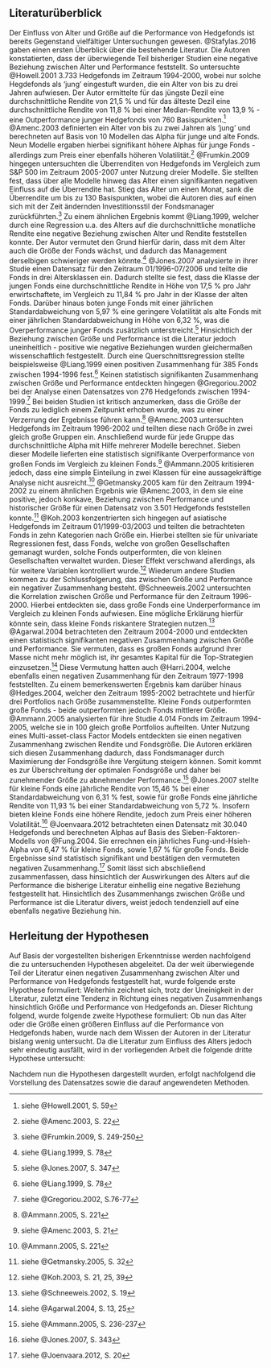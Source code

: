 ## Literaturüberblick

Der Einfluss von Alter und Größe auf die Performance von Hedgefonds ist bereits Gegenstand vielfältiger Untersuchungen gewesen. @Stafylas.2016 gaben einen ersten Überblick über die bestehende Literatur. Die Autoren konstatierten, dass der überwiegende Teil bisheriger Studien eine negative Beziehung zwischen Alter und Performance feststellt. So untersuchte @Howell.2001 3.733 Hedgefonds im Zeitraum 1994-2000, wobei nur solche Hegdefonds als 'jung' eingestuft wurden, die ein Alter von bis zu drei Jahren aufwiesen. Der Autor ermittelte für das jüngste Dezil eine durchschnittliche Rendite von 21,5 % und für das älteste Dezil eine durchschnittliche Rendite von 11,8 % bei einer Median-Rendite von 13,9 % - eine Outperformance junger Hedgefonds von 760 Basispunkten.^[siehe @Howell.2001, S. 59] @Amenc.2003 definierten ein Alter von bis zu zwei Jahren als 'jung' und berechneten auf Basis von 10 Modellen das Alpha für junge und alte Fonds. Neun Modelle ergaben hierbei signifikant höhere Alphas für junge Fonds - allerdings zum Preis einer ebenfalls höheren Volatilität.^[siehe @Amenc.2003, S. 22] @Frumkin.2009 hingegen untersuchten die Überrenditen von Hedgefonds im Vergleich zum S&P 500 im Zeitraum 2005-2007 unter Nutzung dreier Modelle. Sie stellten fest, dass über alle Modelle hinweg das Alter einen signifikanten negativen Einfluss auf die Überrendite hat. Stieg das Alter um einen Monat, sank die Überrendite um bis zu 130 Basispunkten, wobei die Autoren dies auf einen sich mit der Zeit ändernden Investitionsstil der Fondsmanager zurückführten.^[siehe @Frumkin.2009, S. 249-250] Zu einem ähnlichen Ergebnis kommt @Liang.1999, welcher durch eine Regression u.a. des Alters auf die durchschnittliche monatliche Rendite eine negative Beziehung zwischen Alter und Rendite feststellen konnte. Der Autor vermutet den Grund hierfür darin, dass mit dem Alter auch die Größe der Fonds wächst, und dadurch das Management derselbigen schwieriger werden könnte.^[siehe @Liang.1999, S. 78] @Jones.2007 analysierte in ihrer Studie einen Datensatz für den Zeitraum 01/1996-07/2006 und teilte die Fonds in drei Altersklassen ein. Dadurch stellte sie fest, dass die Klasse der jungen Fonds eine durchschnittliche Rendite in Höhe von 17,5 % pro Jahr erwirtschaftete, im Vergleich zu 11,84 % pro Jahr in der Klasse der alten Fonds. Darüber hinaus boten junge Fonds mit einer jährlichen Standardabweichung von 5,97 % eine geringere Volatilität als alte Fonds mit einer jährlichen Standardabweichung in Höhe von 6,32 %, was die Overperformance junger Fonds zusätzlich unterstreicht.^[siehe @Jones.2007, S. 347]
Hinsichtlich der Beziehung zwischen Größe und Performance ist die Literatur jedoch uneinheitlich - positive wie negative Beziehungen wurden gleichermaßen wissenschaftlich festgestellt. Durch eine Querschnittsregression stellte beispielsweise @Liang.1999 einen positiven Zusammenhang für 385 Fonds zwischen 1994-1996 fest.^[siehe @Liang.1999, S. 78]  Keinen statistisch signifikanten Zusammenhang zwischen Größe und Performance entdeckten hingegen @Gregoriou.2002 bei der Analyse einen Datensatzes von 276 Hedgefonds zwischen 1994-1999.^[siehe @Gregoriou.2002, S.76-77] Bei beiden Studien ist kritisch anzumerken, dass die Größe der Fonds zu lediglich einem Zeitpunkt erhoben wurde, was zu einer Verzerrung der Ergebnisse führen kann.^[@Ammann.2005, S. 221] @Amenc.2003 untersuchten Hedgefonds im Zeitraum 1996-2002 und teilten diese nach Größe in zwei gleich große Gruppen ein. Anschließend wurde für jede Gruppe das durchschnittliche Alpha mit Hilfe mehrerer Modelle berechnet. Sieben dieser Modelle lieferten eine statistisch signifikante Overperformance von großen Fonds im Vergleich zu kleinen Fonds.^[siehe @Amenc.2003, S. 21] @Ammann.2005 kritisieren jedoch, dass eine simple Einteilung in zwei Klassen für eine aussagekräftige Analyse nicht ausreicht.^[@Ammann.2005, S. 221] @Getmansky.2005 kam für den Zeitraum 1994-2002 zu einem ähnlichen Ergebnis wie @Amenc.2003, in dem sie eine positive, jedoch konkave, Beziehung zwischen Performance und historischer Größe für einen Datensatz von 3.501 Hedgefonds feststellen konnte.^[siehe @Getmansky.2005, S. 32] @Koh.2003 konzentrierten sich hingegen auf asiatische Hedgefonds im Zeitraum 01/1999-03/2003 und teilten die betrachteten Fonds in zehn Kategorien nach Größe ein. Hierbei stellten sie für univariate Regressionen fest, dass Fonds, welche von großen Gesellschaften gemanagt wurden, solche Fonds outperformten, die von kleinen Gesellschaften verwaltet wurden. Dieser Effekt verschwand allerdings, als für weitere Variablen kontrolliert wurde.^[siehe @Koh.2003, S. 21, 25, 39]
Wiederum andere Studien kommen zu der Schlussfolgerung, das zwischen Größe und Performance ein negativer Zusammenhang besteht. @Schneeweis.2002 untersuchten die Korrelation zwischen Größe und Performance für den Zeitraum 1996-2000. Hierbei entdeckten sie, dass große Fonds eine Underperformance im Vergleich zu kleinen Fonds aufwiesen. Eine mögliche Erklärung hierfür könnte sein, dass kleine Fonds riskantere Strategien nutzen.^[siehe @Schneeweis.2002, S. 19] @Agarwal.2004 betrachteten den Zeitraum 2004-2000 und entdeckten einen statistisch signifikanten negativen Zusammenhang zwischen Größe und Performance. Sie vermuten, dass es großen Fonds aufgrund ihrer Masse nicht mehr möglich ist, ihr gesamtes Kapital für die Top-Strategien einzusetzen.^[siehe @Agarwal.2004, S. 13, 25] Diese Vermutung hatten auch @Harri.2004, welche ebenfalls einen negativen Zusammenhang für den Zeitraum 1977-1998 feststellten. Zu einem bemerkenswerten Ergebnis kam darüber hinaus @Hedges.2004, welcher den Zeitraum 1995-2002 betrachtete und hierfür drei Portfolios nach Größe zusammenstellte. Kleine Fonds outperformten große Fonds - beide outperformten jedoch Fonds mittlerer Größe. @Ammann.2005 analysierten für ihre Studie 4.014 Fonds im Zeitraum 1994-2005, welche sie in 100 gleich große Portfolios aufteilten. Unter Nutzung eines Multi-asset-class Factor Models entdeckten sie einen negativen Zusammenhang zwischen Rendite und Fondsgröße. Die Autoren erklären sich diesen Zusammenhang dadurch, dass Fondsmanager durch Maximierung der Fondsgröße ihre Vergütung steigern können. Somit kommt es zur Überschreitung der optimalen Fondsgröße und daher bei zunehmender Größe zu abnehmender Performance.^[siehe @Ammann.2005, S. 236-237] @Jones.2007 stellte für kleine Fonds eine jährliche Rendite von 15,46 % bei einer Standardabweichung von 6,31 % fest, sowie für große Fonds eine jährliche Rendite von 11,93 % bei einer Standardabweichung von 5,72 %. Insofern bieten kleine Fonds eine höhere Rendite, jedoch zum Preis einer höheren Volatilität.^[siehe @Jones.2007, S. 343] @Joenvaara.2012 betrachteten einen Datensatz mit 30.040 Hedgefonds und berechneten Alphas auf Basis des Sieben-Faktoren-Modells von @Fung.2004. Sie errechnen ein jährliches Fung-und-Hsieh-Alpha von 6,47 % für kleine Fonds, sowie 1,67 % für große Fonds. Beide Ergebnisse sind statistisch signifikant und bestätigen den vermuteten negativen Zusammenhang.^[siehe @Joenvaara.2012, S. 20]
Somit lässt sich abschließend zusammenfassen, dass hinsichtlich der Auswirkungen des Alters auf die Performance die bisherige Literatur einhellig eine negative Beziehung festgestellt hat. Hinsichtlich des Zusammenhangs zwischen Größe und Performance ist die Literatur divers, weist jedoch tendenziell auf eine ebenfalls negative Beziehung hin.


## Herleitung der Hypothesen

Auf Basis der vorgestellten bisherigen Erkenntnisse werden nachfolgend die zu untersuchenden Hypothesen abgeleitet. Da der weit überwiegende Teil der Literatur einen negativen Zusammenhang zwischen Alter und Performance von Hedgefonds festgestellt hat, wurde folgende erste Hypothese formuliert:
\begin{itemize}
  \item \(H_1:\) Junge Hedgefonds outperformen alte Hedgefonds.
\end{itemize}
Weiterhin zeichnet sich, trotz der Uneinigkeit in der Literatur, zuletzt eine Tendenz in Richtung eines negativen Zusammenhangs hinsichtlich Größe und Performance von Hedgefonds an. Dieser Richtung folgend, wurde folgende zweite Hypothese formuliert:
\begin{itemize}
  \item \(H_2:\) Kleine Hedgefonds outperformen große Hedgefonds.
\end{itemize}
Ob nun das Alter oder die Größe einen größeren Einfluss auf die Performance von Hedgefonds haben, wurde nach dem Wissen der Autoren in der Literatur bislang wenig untersucht. Da die Literatur zum Einfluss des Alters jedoch sehr eindeutig ausfällt, wird in der vorliegenden Arbeit die folgende dritte Hypothese untersucht:
\begin{itemize}
  \item \(H_3:\) Das Alter hat einen größeren Einfluss auf die Performance von Hedgefonds als deren Größe.
\end{itemize}
Nachdem nun die Hypothesen dargestellt wurden, erfolgt nachfolgend die Vorstellung des Datensatzes sowie die darauf angewendeten Methoden.